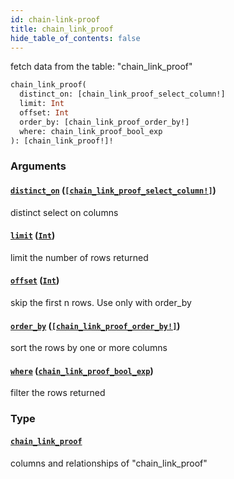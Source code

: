 ```yaml
---
id: chain-link-proof
title: chain_link_proof
hide_table_of_contents: false
---
```


fetch data from the table: "chain_link_proof"

```graphql
chain_link_proof(
  distinct_on: [chain_link_proof_select_column!]
  limit: Int
  offset: Int
  order_by: [chain_link_proof_order_by!]
  where: chain_link_proof_bool_exp
): [chain_link_proof!]!
```

### Arguments

#### [`distinct_on`](#) ([`[chain_link_proof_select_column!]`](../enums/chain-link-proof-select-column))

distinct select on columns

#### [`limit`](#) ([`Int`](../scalars/int))

limit the number of rows returned

#### [`offset`](#) ([`Int`](../scalars/int))

skip the first n rows. Use only with order_by

#### [`order_by`](#) ([`[chain_link_proof_order_by!]`](../inputs/chain-link-proof-order-by))

sort the rows by one or more columns

#### [`where`](#) ([`chain_link_proof_bool_exp`](../inputs/chain-link-proof-bool-exp))

filter the rows returned

### Type

#### [`chain_link_proof`](../objects/chain-link-proof)

columns and relationships of "chain_link_proof"
